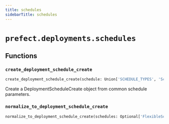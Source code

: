 ```yaml
---
title: schedules
sidebarTitle: schedules
---
```


# `prefect.deployments.schedules`

## Functions

### `create_deployment_schedule_create` <sup><a href="https://github.com/prefecthq/prefect/blob/main/src/prefect/deployments/schedules.py#L15" target="_blank"><Icon icon="github" style="width: 14px; height: 14px;" /></a></sup>

```python
create_deployment_schedule_create(schedule: Union['SCHEDULE_TYPES', 'Schedule'], active: Optional[bool] = True) -> DeploymentScheduleCreate
```


Create a DeploymentScheduleCreate object from common schedule parameters.


### `normalize_to_deployment_schedule_create` <sup><a href="https://github.com/prefecthq/prefect/blob/main/src/prefect/deployments/schedules.py#L29" target="_blank"><Icon icon="github" style="width: 14px; height: 14px;" /></a></sup>

```python
normalize_to_deployment_schedule_create(schedules: Optional['FlexibleScheduleList']) -> List[DeploymentScheduleCreate]
```
